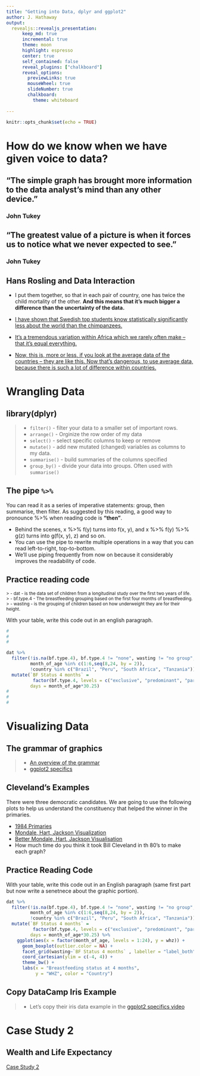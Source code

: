 ```yaml
---
title: "Getting into Data, dplyr and ggplot2"
author: J. Hathaway
output: 
  revealjs::revealjs_presentation:
      keep_md: true
      incremental: true
      theme: moon
      highlight: espresso
      center: true
      self_contained: false
      reveal_plugins: ["chalkboard"]
      reveal_options:
        previewLinks: true
        mouseWheel: true
        slideNumber: true
        chalkboard:
          theme: whiteboard
          
---
```


```r
knitr::opts_chunk$set(echo = TRUE)

```

#  How do we know when we have given voice to data?

## "The simple graph has brought more information to the data analyst's mind than any other device."

### John Tukey


## "The greatest value of a picture is when it forces us to notice what we never expected to see." 

### John Tukey

## Hans Rosling and Data Interaction

- I put them together, so that in each pair of country, one has twice the child mortality of the other. **And this means that it's much bigger a difference than the uncertainty of the data.**

- [I have shown that Swedish top students know statistically significantly less about the world than the chimpanzees.](https://www.youtube.com/embed/usdJgEwMinM?rel=0&amp;start=80)

- [It's a tremendous variation within Africa which we rarely often make -- that it's equal everything.](https://www.youtube.com/embed/usdJgEwMinM?rel=0&amp;start=570)

- [Now, this is, more or less, if you look at the average data of the countries -- they are like this. Now that's dangerous, to use average data, because there is such a lot of difference within countries.](https://www.youtube.com/embed/usdJgEwMinM?rel=0&amp;start=823)

# Wrangling Data

## library(dplyr)

> - `filter()`  - filter your data to a smaller set of important rows.
> - `arrange()` - Orginize the row order of my data
> - `select()`  - select specific columns to keep or remove 
> - `mutate()`  - add new mutated (changed) variables as columns to my data.
> - `summarise()` - build summaries of the columns specified
> - `group_by()`  - divide your data into groups. Often used with `summarise()`

## The pipe `%>%`

You can read it as a series of imperative statements: group, then summarise, then filter. As suggested by this reading, a good way to pronounce %>% when reading code is **"then"**.

* Behind the scenes, x %>% f(y) turns into f(x, y), and x %>% f(y) %>% g(z) turns into g(f(x, y), z) and so on. 
* You can use the pipe to rewrite multiple operations in a way that you can read left-to-right, top-to-bottom. 
* We'll use piping frequently from now on because it considerably improves the readability of code.

## Practice reading code

<small>
> - dat - is the data set of children from a longitudinal study over the first two years of life.
> - bf.type.4 - The breastfeeding grouping based on the first four months of breastfeeding.
> - wasting - is the grouping of children based on how underweight they are for their height.
</small>

With your table, write this code out in an english paragraph.

```r
#
#
#

dat %>%
  filter(!is.na(bf.type.4), bf.type.4 != "none", wasting != "no group", 
         month_of_age %in% c(1:6,seq(8,24, by = 2)), 
         !country %in% c("Brazil", "Peru", "South Africa", "Tanzania")) %>%
  mutate(`BF Status 4 months` = 
          factor(bf.type.4, levels = c("exclusive", "predominant", "partial")),
         days = month_of_age*30.25) 
#
#
#
```

# Visualizing Data

## The grammar of graphics

> - [An overview of the grammar](https://www.youtube.com/embed/uiTc55clwuA?rel=0)
> - [ggplot2 specifics](https://www.youtube.com/embed/PiY9hwOkL8U?rel=0)


## Cleveland's Examples

There were three democratic candidates.  We are going to use the following plots to help us understand the constituency that helped the winner in the primaries.

- [1984 Primaries](https://en.wikipedia.org/wiki/Democratic_Party_presidential_primaries,_1984)
- [Mondale, Hart, Jackson Visualization](../images/Cleveland_1_ok.png){target="blank"}
- [Better Mondale, Hart, Jackson Visualisation](../images/Cleveland_1_better.png){target="blank"}
- How much time do you think it took Bill Cleveland in th 80's to make each graph?



## Practice Reading Code

With your table, write this code out in an English paragraph  (same first part but now write a senetnece about the graphic portion).

```r
dat %>%
  filter(!is.na(bf.type.4), bf.type.4 != "none", wasting != "no group", 
         month_of_age %in% c(1:6,seq(8,24, by = 2)), 
         !country %in% c("Brazil", "Peru", "South Africa", "Tanzania")) %>%
  mutate(`BF Status 4 months` = 
          factor(bf.type.4, levels = c("exclusive", "predominant", "partial")),
         days = month_of_age*30.25) %>%
    ggplot(aes(x = factor(month_of_age, levels = 1:24), y = whz)) +
      geom_boxplot(outlier.color = NA) +
      facet_grid(wasting~`BF Status 4 months` , labeller = "label_both") +
      coord_cartesian(ylim = c(-4, 4)) +
      theme_bw() +
      labs(x = "Breastfeeding status at 4 months", 
           y = "WHZ", color = "Country")
```

## Copy DataCamp Iris Example

> - Let's copy their iris data example in the [ggplot2 specifics video](https://www.youtube.com/embed/PiY9hwOkL8U?start=141)

# Case Study 2

## Wealth and Life Expectancy

[Case Study 2](https://byuistats.github.io/M335/weekly_projects/cs02_details.html)

